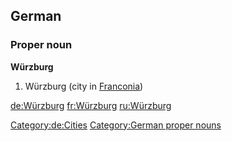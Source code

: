 {{wikipedia}}
{{wikipedia|lang=de}}
==German==
===Proper noun===
'''Würzburg'''
# Würzburg (city in [[Franconia]])
[[Category:de:Cities]]
[[Category:German proper nouns]]

[[de:Würzburg]]
[[fr:Würzburg]]
[[ru:Würzburg]]